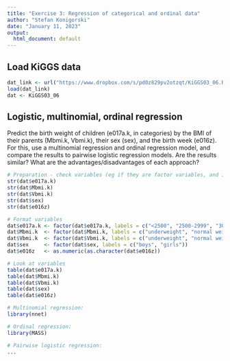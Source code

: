 ```yaml
---
title: "Exercise 3: Regression of categorical and ordinal data"
author: "Stefan Konigorski"
date: "January 11, 2023"
output:
  html_document: default
---
```


## Load KiGGS data

```r
dat_link <- url("https://www.dropbox.com/s/pd0z829pv2otzqt/KiGGS03_06.RData?dl=1")
load(dat_link)
dat <- KiGGS03_06
```

## Logistic, multinomial, ordinal regression

Predict the birth weight of children (e017a.k, in categories) by the BMI of their parents (Mbmi.k, Vbmi.k), their sex (sex), and the birth week (e016z).
For this, use a multinomial regression and ordinal regression model, and compare the results to pairwise logistic regression models. 
Are the results similar? 
What are the advantages/disadvantages of each approach?

```r
# Preparation - check variables (eg if they are factor variables, and if yes, how many categories they have), especially important for e017a.k
str(dat$e017a.k)
str(dat$Mbmi.k)
str(dat$Vbmi.k)
str(dat$sex)
str(dat$e016z)

# Format variables
dat$e017a.k <- factor(dat$e017a.k, labels = c("<2500", "2500-2999", "3000-3499", "3500-3999", "4000-4499", ">4500"))
dat$Mbmi.k  <- factor(dat$Mbmi.k, labels = c("underweight", "normal weight", "overweight", "obese"))
dat$Vbmi.k  <- factor(dat$Vbmi.k, labels = c("underweight", "normal weight", "overweight", "obese"))
dat$sex     <- factor(dat$sex, labels = c("boys", "girls"))
dat$e016z   <- as.numeric(as.character(dat$e016z))

# Look at variables
table(dat$e017a.k)
table(dat$Mbmi.k)
table(dat$Vbmi.k)
table(dat$sex)
table(dat$e016z)
```

```r
# Multinomial regression:
library(nnet)

# Ordinal regression:
library(MASS)

# Pairwise logistic regression:
...
```


